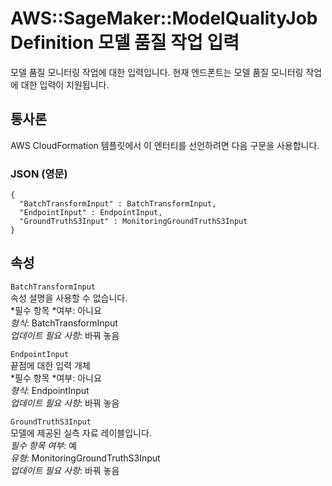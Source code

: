 # AWS::SageMaker::ModelQualityJobDefinition 모델 품질 작업 입력

모델 품질 모니터링 작업에 대한 입력입니다. 현재 엔드폰트는 모델 품질 모니터링 작업에 대한 입력이 지원됩니다.

## 통사론

AWS CloudFormation 템플릿에서 이 엔터티를 선언하려면 다음 구문을 사용합니다.

### JSON (영문)

```
{
  "BatchTransformInput" : BatchTransformInput,
  "EndpointInput" : EndpointInput,
  "GroundTruthS3Input" : MonitoringGroundTruthS3Input
}
```

## 속성

`BatchTransformInput`  
속성 설명을 사용할 수 없습니다.  
*필수 항목 *여부: 아니요  
_형식_: BatchTransformInput  
_업데이트 필요 사항_: 바꿔 놓음

`EndpointInput`  
끝점에 대한 입력 개체  
*필수 항목 *여부: 아니요  
_형식_: EndpointInput  
_업데이트 필요 사항_: 바꿔 놓음

`GroundTruthS3Input`  
모델에 제공된 실측 자료 레이블입니다.  
_필수 항목 여부_: 예  
_유형_: MonitoringGroundTruthS3Input  
_업데이트 필요 사항_: 바꿔 놓음
